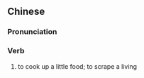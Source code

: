 {{also|混饭吃}}
==Chinese==
{{zh-forms|s=混饭吃|type=21}}

===Pronunciation===
{{zh-pron
|m=hùnfànchī
|cat=v
}}

===Verb===
{{zh-verb}}

# {{lb|zh|colloquial}} to cook up a little food; to scrape a living